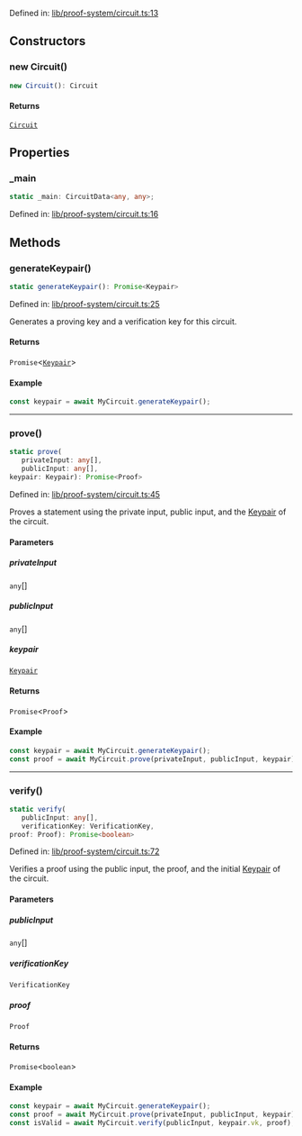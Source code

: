 Defined in: [lib/proof-system/circuit.ts:13](https://github.com/o1-labs/o1js/blob/df1ff77af12d7cbbed4a6167f02815fad4f0dceb/src/lib/proof-system/circuit.ts#L13)

## Constructors

### new Circuit()

```ts
new Circuit(): Circuit
```

#### Returns

[`Circuit`](Circuit.mdx)

## Properties

### \_main

```ts
static _main: CircuitData<any, any>;
```

Defined in: [lib/proof-system/circuit.ts:16](https://github.com/o1-labs/o1js/blob/df1ff77af12d7cbbed4a6167f02815fad4f0dceb/src/lib/proof-system/circuit.ts#L16)

## Methods

### generateKeypair()

```ts
static generateKeypair(): Promise<Keypair>
```

Defined in: [lib/proof-system/circuit.ts:25](https://github.com/o1-labs/o1js/blob/df1ff77af12d7cbbed4a6167f02815fad4f0dceb/src/lib/proof-system/circuit.ts#L25)

Generates a proving key and a verification key for this circuit.

#### Returns

`Promise`\<[`Keypair`](Keypair.mdx)\>

#### Example

```ts
const keypair = await MyCircuit.generateKeypair();
```

***

### prove()

```ts
static prove(
   privateInput: any[], 
   publicInput: any[], 
keypair: Keypair): Promise<Proof>
```

Defined in: [lib/proof-system/circuit.ts:45](https://github.com/o1-labs/o1js/blob/df1ff77af12d7cbbed4a6167f02815fad4f0dceb/src/lib/proof-system/circuit.ts#L45)

Proves a statement using the private input, public input, and the [Keypair](Keypair.mdx) of the circuit.

#### Parameters

##### privateInput

`any`[]

##### publicInput

`any`[]

##### keypair

[`Keypair`](Keypair.mdx)

#### Returns

`Promise`\<`Proof`\>

#### Example

```ts
const keypair = await MyCircuit.generateKeypair();
const proof = await MyCircuit.prove(privateInput, publicInput, keypair);
```

***

### verify()

```ts
static verify(
   publicInput: any[], 
   verificationKey: VerificationKey, 
proof: Proof): Promise<boolean>
```

Defined in: [lib/proof-system/circuit.ts:72](https://github.com/o1-labs/o1js/blob/df1ff77af12d7cbbed4a6167f02815fad4f0dceb/src/lib/proof-system/circuit.ts#L72)

Verifies a proof using the public input, the proof, and the initial [Keypair](Keypair.mdx) of the circuit.

#### Parameters

##### publicInput

`any`[]

##### verificationKey

`VerificationKey`

##### proof

`Proof`

#### Returns

`Promise`\<`boolean`\>

#### Example

```ts
const keypair = await MyCircuit.generateKeypair();
const proof = await MyCircuit.prove(privateInput, publicInput, keypair);
const isValid = await MyCircuit.verify(publicInput, keypair.vk, proof);
```
